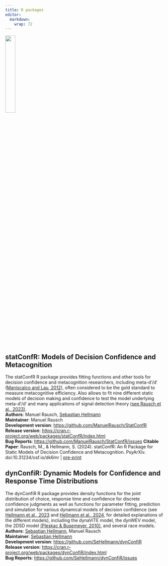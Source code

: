 ```yaml
---
title: R packages
editor: 
  markdown: 
    wrap: 72
---
```


![](R_logo.svg.png){width="25%"}

## statConfR: Models of Decision Confidence and Metacognition


The statConfR R package provides fitting functions and other tools for decision confidence and
metacognition researchers, including meta-d′/d′ ([Maniscalco and Lau,
2012](https://www.sciencedirect.com/science/article/abs/pii/S1053810011002303)),
often considered to be the gold standard to measure metacognitive
efficiency. Also allows to fit nine different static models of decision
making and confidence to test the model underlying meta-d′/d′ and many
applications of signal detection theory [(see Rausch et al.,
2023)](../publications/Rausch%20(2023)%20Accepted%20author%20manuscript.pdf){target="_blank"}.<br />
**Authors**: Manuel Rausch, [Sebastian
Hellmann](https://www.ku.de/ppf/psychologie/psychologie2/mitarbeitende/hellmann)<br />
**Maintainer**: Manuel Rausch<br /> **Development version**: <https://github.com/ManuelRausch/StatConfR><br /> **Release version**: <https://cran.r-project.org/web/packages/statConfR/index.html><br />**Bug Reports**:
<https://github.com/ManuelRausch/StatConfR/issues>
**Citable Paper**: Rausch, M., & Hellmann, S. (2024). statConfR: An R Package for Static Models of Decision Confidence and Metacognition. PsyArXiv. doi:10.31234/osf.io/dk6mr \| [pre-print](https://osf.io/preprints/psyarxiv/dk6mr){target="_blank"}<br />

## dynConfiR: Dynamic Models for Confidence and Response Time Distributions

The dynConfiR R package provides density functions for the joint distribution of
choice, response time and confidence for discrete confidence judgments as well as functions for parameter fitting, prediction and simulation for various dynamical models of decision confidence (see [Hellmann et al., 2023](../publications/Hellmann%20(2023)%20Accepted%20Author%20Manuscript.pdf){target="_blank"} and [Hellmann et al., 2024](https://osf.io/preprints/psyarxiv/5ze8t/download){target="_blank"}, for detailed explanations of the different models), including the dynaViTE model, the dynWEV model, the 2DSD model [(Pleskac & Busemeyer, 2010)](https://doi.org/10.1037/a0019737){target="_blank"}, and several race models.<br />**Authors**: [Sebastian
Hellmann](https://www.ku.de/ppf/psychologie/psychologie2/mitarbeitende/hellmann),
Manuel Rausch<br /> **Maintainer**: [Sebastian
Hellmann](https://www.ku.de/ppf/psychologie/psychologie2/mitarbeitende/hellmann)<br />**Development version**: <https://github.com/SeHellmann/dynConfiR><br /> **Release version**: <https://cran.r-project.org/web/packages/dynConfiR/index.html><br />
**Bug Reports**: <https://github.com/SeHellmann/dynConfiR/issues>
